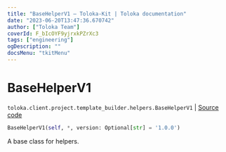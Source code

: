 ```yaml
---
title: "BaseHelperV1 — Toloka-Kit | Toloka documentation"
date: "2023-06-20T13:47:36.670742"
author: ["Toloka Team"]
coverId: F_bIcOYF9yjrxkPZrXc3
tags: ["engineering"]
ogDescription: ""
docsMenu: "tkitMenu"
---
```


# BaseHelperV1

`toloka.client.project.template_builder.helpers.BaseHelperV1` | [Source code](https://github.com/Toloka/toloka-kit/blob/v1.2.0/src/client/project/template_builder/helpers.py#L23)

```python
BaseHelperV1(self, *, version: Optional[str] = '1.0.0')
```

A base class for helpers.